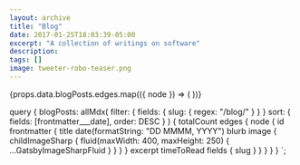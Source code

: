 ```yaml
---
layout: archive
title: "Blog"
date: 2017-01-25T18:03:39-05:00
excerpt: "A collection of writings on software"
description:
tags: []
image: tweeter-robo-teaser.png
---
```



<div class="tiles">
  {props.data.blogPosts.edges.map(({ node }) => (
    <PostGrid
      slug={node.fields.slug}
      frontmatter={node.frontmatter}
      excerpt={node.excerpt}
    />
  ))}
</div>

  query {
    blogPosts: allMdx(
      filter: { fields: { slug: { regex: "/blog/" } } }
      sort: { fields: [frontmatter___date], order: DESC }
    ) {
      totalCount
      edges {
        node {
          id
          frontmatter {
            title
            date(formatString: "DD MMMM, YYYY")
            blurb
            image {
              childImageSharp {
                fluid(maxWidth: 400, maxHeight: 250) {
                  ...GatsbyImageSharpFluid
                }
              }
            }
          }
          excerpt
          timeToRead
          fields {
            slug
          }
        }
      }
    }
  }
`;
